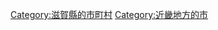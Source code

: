 {{Commonscat|Ritto, Shiga}}
{{Catmore}}

{{DEFAULTSORT:Ritto-shi}}
[[Category:滋賀縣的市町村|Category:滋賀縣的市町村]]
[[Category:近畿地方的市|Category:近畿地方的市]]